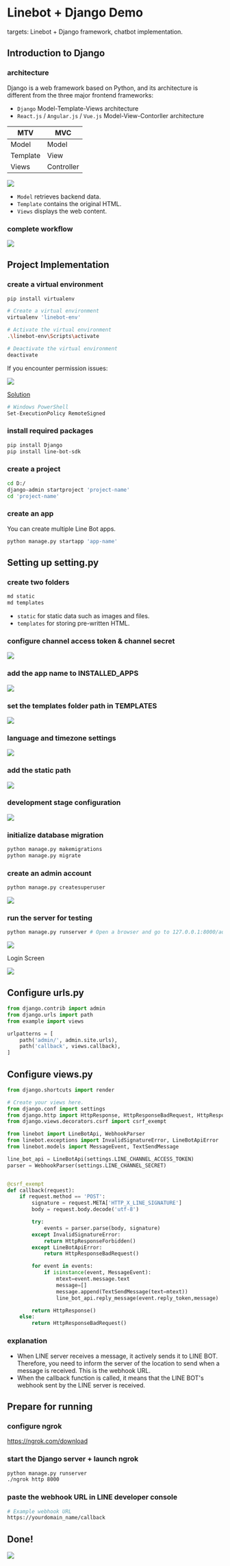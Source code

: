 Linebot + Django Demo
===


targets: Linebot + Django framework, chatbot implementation.

Introduction to Django
---

### architecture

Django is a web framework based on Python, and its architecture is different from the three major frontend frameworks:

- `Django` Model-Template-Views architecture
- `React.js` / `Angular.js` / `Vue.js` Model-View-Contorller architecture

| MTV | MVC | 
| -------- | -------- |
| Model | Model	|
| Template | View |
| Views | Controller |

![](https://i.imgur.com/tx0zsYj.png)

- `Model` retrieves backend data.
- `Template` contains the original HTML.
- `Views` displays the web content.

### complete workflow

![](https://i.imgur.com/E1bQ5Sp.png)

Project Implementation
---

<Steps>

### create a virtual environment

```bash
pip install virtualenv

# Create a virtual environment
virtualenv 'linebot-env'

# Activate the virtual environment
.\linebot-env\Scripts\activate

# Deactivate the virtual environment
deactivate
```

If you encounter permission issues:

![](https://i.imgur.com/7PqZUGN.png)

[Solution](https://israynotarray.com/other/20200510/1067127387/)

```bash
# Windows PowerShell
Set-ExecutionPolicy RemoteSigned
```

### install required packages

```bash
pip install Django
pip install line-bot-sdk
```

### create a project

```bash
cd D:/
django-admin startproject 'project-name'
cd 'project-name'
```

### create an app

You can create multiple Line Bot apps.

```bash
python manage.py startapp 'app-name'
```

</Steps>

Setting up setting.py
---

<Steps>

### create two folders

```bash
md static
md templates
```

- `static` for static data such as images and files.
- `templates` for storing pre-written HTML.

### configure channel access token & channel secret

![](https://i.imgur.com/3svMhdL.png)

### add the app name to INSTALLED_APPS

![](https://i.imgur.com/ijFM6yl.png)

### set the templates folder path in TEMPLATES

![](https://i.imgur.com/XWdj2iA.png)

### language and timezone settings

![](https://i.imgur.com/pT3WV8d.png)

### add the static path

![](https://i.imgur.com/9MdavbV.png)

### development stage configuration

![](https://i.imgur.com/rJ3R5PW.png)

### initialize database migration

```bash
python manage.py makemigrations
python manage.py migrate
```

### create an admin account

```bash
python manage.py createsuperuser
```

![](https://i.imgur.com/dUfn81s.png)

### run the server for testing

```bash
python manage.py runserver # Open a browser and go to 127.0.0.1:8000/admin
```

![](https://i.imgur.com/YuLOVYZ.png)

Login Screen

![](https://i.imgur.com/NZEEbiN.png)

</Steps>

Configure urls.py
---

```python filename="urls.py"
from django.contrib import admin
from django.urls import path
from example import views

urlpatterns = [
    path('admin/', admin.site.urls),
    path('callback', views.callback),
]
```

Configure views.py
---

```python filename="views.py"
from django.shortcuts import render

# Create your views here.
from django.conf import settings
from django.http import HttpResponse, HttpResponseBadRequest, HttpResponseForbidden
from django.views.decorators.csrf import csrf_exempt

from linebot import LineBotApi, WebhookParser
from linebot.exceptions import InvalidSignatureError, LineBotApiError
from linebot.models import MessageEvent, TextSendMessage

line_bot_api = LineBotApi(settings.LINE_CHANNEL_ACCESS_TOKEN)
parser = WebhookParser(settings.LINE_CHANNEL_SECRET)


@csrf_exempt
def callback(request):
    if request.method == 'POST':
        signature = request.META['HTTP_X_LINE_SIGNATURE']
        body = request.body.decode('utf-8')

        try:
            events = parser.parse(body, signature)
        except InvalidSignatureError:
            return HttpResponseForbidden()
        except LineBotApiError:
            return HttpResponseBadRequest()

        for event in events:
            if isinstance(event, MessageEvent):
                mtext=event.message.text
                message=[]
                message.append(TextSendMessage(text=mtext))
                line_bot_api.reply_message(event.reply_token,message)

        return HttpResponse()
    else:
        return HttpResponseBadRequest()
```

### explanation

- When LINE server receives a message, it actively sends it to LINE BOT. Therefore, you need to inform the server of the location to send when a message is received. This is the webhook URL.
- When the callback function is called, it means that the LINE BOT's webhook sent by the LINE server is received.

Prepare for running
---

<Steps>

### configure ngrok

https://ngrok.com/download

### start the Django server + launch ngrok

```bash
python manage.py runserver
./ngrok http 8000
```

### paste the webhook URL in LINE developer console

```bash
# Example webhook URL
https://yourdomain_name/callback
```

</Steps>

Done!
---

![](https://i.imgur.com/oUbUsZk.png)